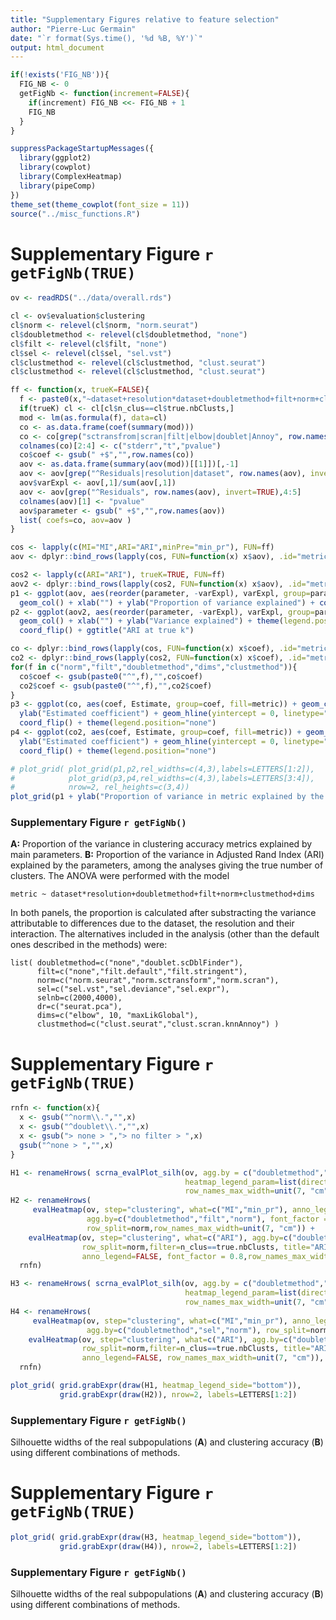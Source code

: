 ```yaml
---
title: "Supplementary Figures relative to feature selection"
author: "Pierre-Luc Germain"
date: "`r format(Sys.time(), '%d %B, %Y')`"
output: html_document
---
```


```r
if(!exists('FIG_NB')){
  FIG_NB <- 0
  getFigNb <- function(increment=FALSE){
    if(increment) FIG_NB <<- FIG_NB + 1
    FIG_NB
  }
}

suppressPackageStartupMessages({
  library(ggplot2)
  library(cowplot)
  library(ComplexHeatmap)
  library(pipeComp)
})
theme_set(theme_cowplot(font_size = 11))
source("../misc_functions.R")
```

# Supplementary Figure `r getFigNb(TRUE)`

```r
ov <- readRDS("../data/overall.rds")

cl <- ov$evaluation$clustering
cl$norm <- relevel(cl$norm, "norm.seurat")
cl$doubletmethod <- relevel(cl$doubletmethod, "none")
cl$filt <- relevel(cl$filt, "none")
cl$sel <- relevel(cl$sel, "sel.vst")
cl$clustmethod <- relevel(cl$clustmethod, "clust.seurat")
cl$clustmethod <- relevel(cl$clustmethod, "clust.seurat")

ff <- function(x, trueK=FALSE){
  f <- paste0(x,"~dataset+resolution*dataset+doubletmethod+filt+norm+clustmethod+dims")
  if(trueK) cl <- cl[cl$n_clus==cl$true.nbClusts,]
  mod <- lm(as.formula(f), data=cl)
  co <- as.data.frame(coef(summary(mod)))
  co <- co[grep("sctransfrom|scran|filt|elbow|doublet|Annoy", row.names(co)),]
  colnames(co)[2:4] <- c("stderr","t","pvalue")
  co$coef <- gsub(" +$","",row.names(co))
  aov <- as.data.frame(summary(aov(mod))[[1]])[,-1]
  aov <- aov[grep("^Residuals|resolution|dataset", row.names(aov), invert=TRUE),]
  aov$varExpl <- aov[,1]/sum(aov[,1])
  aov <- aov[grep("^Residuals", row.names(aov), invert=TRUE),4:5]
  colnames(aov)[1] <- "pvalue"
  aov$parameter <- gsub(" +$","",row.names(aov))
  list( coefs=co, aov=aov )
}

cos <- lapply(c(MI="MI",ARI="ARI",minPre="min_pr"), FUN=ff)
aov <- dplyr::bind_rows(lapply(cos, FUN=function(x) x$aov), .id="metric")

cos2 <- lapply(c(ARI="ARI"), trueK=TRUE, FUN=ff)
aov2 <- dplyr::bind_rows(lapply(cos2, FUN=function(x) x$aov), .id="metric")
p1 <- ggplot(aov, aes(reorder(parameter, -varExpl), varExpl, group=parameter, fill=metric)) + 
  geom_col() + xlab("") + ylab("Proportion of variance explained") + coord_flip()
p2 <- ggplot(aov2, aes(reorder(parameter, -varExpl), varExpl, group=parameter, fill=metric)) + 
  geom_col() + xlab("") + ylab("Variance explained") + theme(legend.position="none") + 
  coord_flip() + ggtitle("ARI at true k")

co <- dplyr::bind_rows(lapply(cos, FUN=function(x) x$coef), .id="metric")
co2 <- dplyr::bind_rows(lapply(cos2, FUN=function(x) x$coef), .id="metric")
for(f in c("norm","filt","doubletmethod","dims","clustmethod")){
  co$coef <- gsub(paste0("^",f),"",co$coef)
  co2$coef <- gsub(paste0("^",f),"",co2$coef)
}
p3 <- ggplot(co, aes(coef, Estimate, group=coef, fill=metric)) + geom_col() + xlab("") +
  ylab("Estimated coefficient") + geom_hline(yintercept = 0, linetype="dashed") + 
  coord_flip() + theme(legend.position="none")
p4 <- ggplot(co2, aes(coef, Estimate, group=coef, fill=metric)) + geom_col() + xlab("") +
  ylab("Estimated coefficient") + geom_hline(yintercept = 0, linetype="dashed") + 
  coord_flip() + theme(legend.position="none")

# plot_grid( plot_grid(p1,p2,rel_widths=c(4,3),labels=LETTERS[1:2]),
#            plot_grid(p3,p4,rel_widths=c(4,3),labels=LETTERS[3:4]),
#            nrow=2, rel_heights=c(3,4))
plot_grid(p1 + ylab("Proportion of variance in metric explained by the parameter"),p2,nrow=2,labels=LETTERS[1:2])
```

### Supplementary Figure `r getFigNb()`

**A:** Proportion of the variance in clustering accuracy metrics explained by main parameters. **B:** Proportion of the variance in Adjusted Rand Index (ARI) explained by the parameters, among the analyses giving the true number of clusters. The ANOVA were performed with the model 

`metric ~ dataset*resolution+doubletmethod+filt+norm+clustmethod+dims`

In both panels, the proportion is calculated after substracting the variance attributable to differences due to the dataset, the resolution and their interaction. The alternatives included in the analysis (other than the default ones described in the methods) were: 
```
list( doubletmethod=c("none","doublet.scDblFinder"),
      filt=c("none","filt.default","filt.stringent"),
      norm=c("norm.seurat","norm.sctransform","norm.scran"),
      sel=c("sel.vst","sel.deviance","sel.expr"),
      selnb=c(2000,4000),
      dr=c("seurat.pca"),
      dims=c("elbow", 10, "maxLikGlobal"),
      clustmethod=c("clust.seurat","clust.scran.knnAnnoy") )
```

\newpage

# Supplementary Figure `r getFigNb(TRUE)`

```r
rnfn <- function(x){
  x <- gsub("^norm\\.","",x)
  x <- gsub("^doublet\\.","",x)
  x <- gsub("> none > ","> no filter > ",x)
  gsub("^none > ","",x)
}

H1 <- renameHrows( scrna_evalPlot_silh(ov, agg.by = c("doubletmethod","filt","norm"), row_split = norm,
                                       heatmap_legend_param=list(direction="horizontal"),font_factor = 0.8,
                                       row_names_max_width=unit(7, "cm")), rnfn)
H2 <- renameHrows(
     evalHeatmap(ov, step="clustering", what=c("MI","min_pr"), anno_legend=FALSE, title=c("MI","Min precision"), 
                 agg.by=c("doubletmethod","filt","norm"), font_factor = 0.8, 
                 row_split=norm,row_names_max_width=unit(7, "cm")) + 
    evalHeatmap(ov, step="clustering", what=c("ARI"), agg.by=c("doubletmethod","filt","norm"), 
                row_split=norm,filter=n_clus==true.nbClusts, title="ARI at true k",
                anno_legend=FALSE, font_factor = 0.8,row_names_max_width=unit(7, "cm")),
  rnfn)

H3 <- renameHrows( scrna_evalPlot_silh(ov, agg.by = c("doubletmethod","sel","norm"), row_split = norm,
                                       heatmap_legend_param=list(direction="horizontal"),
                                       row_names_max_width=unit(7, "cm")), rnfn)
H4 <- renameHrows(
     evalHeatmap(ov, step="clustering", what=c("MI","min_pr"), anno_legend=FALSE, title=c("MI","Min precision"),
                 agg.by=c("doubletmethod","sel","norm"), row_split=norm,row_names_max_width=unit(7, "cm")) + 
    evalHeatmap(ov, step="clustering", what=c("ARI"), agg.by=c("doubletmethod","sel","norm"), 
                row_split=norm,filter=n_clus==true.nbClusts, title="ARI at true k", 
                anno_legend=FALSE, row_names_max_width=unit(7, "cm")),
  rnfn)
```
  
```r
plot_grid( grid.grabExpr(draw(H1, heatmap_legend_side="bottom")), 
           grid.grabExpr(draw(H2)), nrow=2, labels=LETTERS[1:2])
```
    
### Supplementary Figure `r getFigNb()`

Silhouette widths of the real subpopulations (**A**) and clustering accuracy (**B**) using different combinations of methods.


\newpage

# Supplementary Figure `r getFigNb(TRUE)`


```r
plot_grid( grid.grabExpr(draw(H3, heatmap_legend_side="bottom")), 
           grid.grabExpr(draw(H4)), nrow=2, labels=LETTERS[1:2])
```

### Supplementary Figure `r getFigNb()`

Silhouette widths of the real subpopulations (**A**) and clustering accuracy (**B**) using different combinations of methods.
